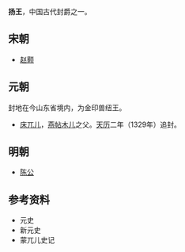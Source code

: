 '''扬王'''，中国古代封爵之一。
==宋朝==
*[[赵颢|赵颢]]
==元朝==
封地在今山东省境内，为金印兽纽王。
*[[床兀儿|床兀儿]]，[[燕帖木儿|燕帖木儿]]之父。[[天历_(元朝)|天历]]二年（1329年）追封。
==明朝==
*[[陈公|陈公]]
==参考资料==
*元史
*新元史
*蒙兀儿史记

{{Disambig|Y|Cat=二字中国王爵消歧义}}